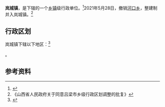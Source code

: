 {{中国乡级行政区
|景观照片文件名 = 
|景观照片描述 = 
|汉语拼音 = 
|其他语言 = 
|其他语言名称 = 
|旧称 = 
|地名出处 = 
|位置图文件名 = 
|位置图描述 = 
|自定义图片= 
|建置时间 = 
|政府驻地 = 城内村
|毗邻 = 
|总面积 = 
|总人口 = 
|总人口年份 = 
|户籍人口 = 
|户籍人口年份 = 
|常住人口 = 
|常住人口年份 = 
|人口密度 = 
|GDP = 
|GDP年份 = 
|邮政编码 = 
|电话区号 = 358
|官方网站 = 
|网站名称 = 
|14/11/27/101/000}}

'''岚城镇'''，是{{PRC admin/fullname|14/11/27/101/000|3}}下辖的一个[[乡镇|乡镇]]级行政单位。<ref>{{PRC admin/ref sgc|{{PRC admin/parent|14/11/27/101/000}}}}</ref>2021年5月28日，撤销[[河口乡|河口乡]]，整建制并入岚城镇。<ref>《山西省人民政府关于同意吕梁市乡级行政区划调整的批复》</ref>


== 行政区划 ==

岚城镇下辖以下地区：<ref>{{PRC admin/ref sgc|14/11/27/101/000}}</ref>

{{PRC admin/children|14/11/27/101/000}}。

== 参考资料 ==

{{reflist}}

{{PRC admin/navcat|14/11/27/101/000}}